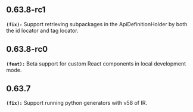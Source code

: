 ## 0.63.8-rc1
**`(fix):`** Support retrieving subpackages in the ApiDefinitionHolder by both the id locator and tag locator.


## 0.63.8-rc0
**`(feat):`** Beta support for custom React components in local development mode.


## 0.63.7
**`(fix):`** Support running python generators with v58 of IR.


